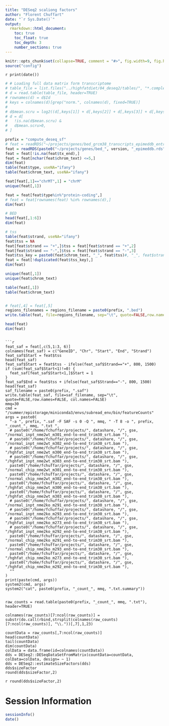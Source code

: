 ```yaml
---
title: "DESeq2 scaliong factors"
author: "Florent Chuffart"
date: "`r Sys.Date()`"
output:
  rmarkdown::html_document:
    toc: true
    toc_float: true
    toc_depth: 3
    number_sections: true
---
```



```r
knitr::opts_chunk$set(collapse=TRUE, comment = "#>", fig.width=9, fig.height=6, eval=TRUE, echo=FALSE, results="hide")
source("config")
```

`r print(date())`



```r
# # Loading full data matrix form transcriptome
# table_file = list.files("../highfatdiet/04_deseq2/tables/", "*.complete.txt", full.names=TRUE)[1]
# d = read.table(table_file, header=TRUE)
# rownames(d) = d$Id
# keys = colnames(d)[grep("norm.", colnames(d), fixed=TRUE)]
#
# d$mean.scru = log2((d[,keys[1]] + d[,keys[2]] + d[,keys[3]] + d[,keys[4]]) / 4 + 1)
# d = d[
#   !is.na(d$mean.scru) &
#   d$mean.scru>0,
# ]

prefix = "compute_deseq_sf"
# feat = readRDS("~/projects/genes/bed_grcm38_transcripts_epimeddb_entrez.rds")
feat = readRDS(paste0("~/projects/genes/bed_", version, "_epimeddb.rds"))
feat = feat[!is.na(feat$tx_end),]
feat = feat[nchar(feat$chrom_text) <=5,]
dim(feat)
table(feat$type, useNA="ifany")
table(feat$chrom_text, useNA="ifany")

feat[feat[,1]=="chrMT",1] = "chrM"
unique(feat[,1])

feat = feat[feat$type%in%"protein-coding",]
# feat = feat[rownames(feat) %in% rownames(d),]
dim(feat)

# BED
head(feat[,1:6])
dim(feat)

# tss
table(feat$strand, useNA="ifany")
feat$tss = NA
feat[feat$strand == "+",]$tss = feat[feat$strand == "+",2]
feat[feat$strand == "-",]$tss = feat[feat$strand == "-",3]
feat$tss_key = paste0(feat$chrom_text, "_", feat$tss)#, "_", feat$strand)
feat = feat[!duplicated(feat$tss_key),]
dim(feat)

unique(feat[,1])
unique(feat$chrom_text)

table(feat[,1])
table(feat$chrom_text)


# feat[,4] = feat[,5]
regions_filenames = regions_filename = paste0(prefix, ".bed")
write.table(feat, file=regions_filename, sep="\t", quote=FALSE,row.names=FALSE, col.names=FALSE)

head(feat)
dim(feat)
```

```

```r
feat_saf = feat[,c(5,1:3, 6)]
colnames(feat_saf) = c("GeneID", "Chr", "Start", "End", "Strand")
feat_saf$Start = feat$tss
head(feat_saf)
feat_saf$Start = feat$tss - ifelse(feat_saf$Strand=="+", 800, 1500) 
if (sum(feat_saf$Start<1)!=0) {
  feat_saf[feat_saf$Start<1,]$Start = 1
} 
feat_saf$End = feat$tss + ifelse(feat_saf$Strand=="-", 800, 1500)  
head(feat_saf)
saf_filename = paste0(prefix, ".saf")
write.table(feat_saf, file=saf_filename, sep="\t", quote=FALSE,row.names=FALSE, col.names=FALSE)
mmq=30
cmd = "/summer/epistorage/miniconda3/envs/subread_env/bin/featureCounts"
args = paste0(
  "-a ", prefix, ".saf -F SAF -s 0 -Q ", mmq, " -T 8 -o ", prefix, "_count_", mmq, ".txt ", 
  # paste0("/home/fchuffar/projects/", datashare, "/", gse, "/normal_inpt_nme2wt_m301_end-to-end_trim30_srt.bam "),
  # paste0("/home/fchuffar/projects/", datashare, "/", gse, "/normal_inpt_nme2wt_m302_end-to-end_trim30_srt.bam "),
  # paste0("/home/fchuffar/projects/", datashare, "/", gse, "/hghfat_inpt_nme2wt_m300_end-to-end_trim30_srt.bam "),
  # paste0("/home/fchuffar/projects/", datashare, "/", gse, "/hghfat_inpt_nme2wt_m303_end-to-end_trim30_srt.bam "),
  paste0("/home/fchuffar/projects/", datashare, "/", gse, "/normal_chip_nme2wt_m301_end-to-end_trim30_srt.bam "),
  paste0("/home/fchuffar/projects/", datashare, "/", gse, "/normal_chip_nme2wt_m302_end-to-end_trim30_srt.bam "),
  paste0("/home/fchuffar/projects/", datashare, "/", gse, "/hghfat_chip_nme2wt_m300_end-to-end_trim30_srt.bam "),
  paste0("/home/fchuffar/projects/", datashare, "/", gse, "/hghfat_chip_nme2wt_m303_end-to-end_trim30_srt.bam "),
  # paste0("/home/fchuffar/projects/", datashare, "/", gse, "/normal_inpt_nme2ko_m291_end-to-end_trim30_srt.bam "),
  # paste0("/home/fchuffar/projects/", datashare, "/", gse, "/normal_inpt_nme2ko_m293_end-to-end_trim30_srt.bam "),
  # paste0("/home/fchuffar/projects/", datashare, "/", gse, "/hghfat_inpt_nme2ko_m273_end-to-end_trim30_srt.bam "),
  # paste0("/home/fchuffar/projects/", datashare, "/", gse, "/hghfat_inpt_nme2ko_m292_end-to-end_trim30_srt.bam "),
  paste0("/home/fchuffar/projects/", datashare, "/", gse, "/normal_chip_nme2ko_m291_end-to-end_trim30_srt.bam "),
  paste0("/home/fchuffar/projects/", datashare, "/", gse, "/normal_chip_nme2ko_m293_end-to-end_trim30_srt.bam "),
  paste0("/home/fchuffar/projects/", datashare, "/", gse, "/hghfat_chip_nme2ko_m273_end-to-end_trim30_srt.bam "),
  paste0("/home/fchuffar/projects/", datashare, "/", gse, "/hghfat_chip_nme2ko_m292_end-to-end_trim30_srt.bam "),
  ""
)
print(paste(cmd, args))
system2(cmd, args)
system2("cat", paste0(prefix, "_count_", mmq, ".txt.summary"))


raw_counts = read.table(paste0(prefix, "_count_", mmq, ".txt"), header=TRUE)

colnames(raw_counts)[7:ncol(raw_counts)] = substr(do.call(rbind,strsplit(colnames(raw_counts)[7:ncol(raw_counts)], "\\."))[,7],1,23)

countData = raw_counts[,7:ncol(raw_counts)]
head(countData)
tail(countData)
dim(countData)
colData = data.frame(id=colnames(countData))
dds = DESeq2::DESeqDataSetFromMatrix(countData=countData, colData=colData, design= ~ 1)
dds = DESeq2::estimateSizeFactors(dds)
dds$sizeFactor
round(dds$sizeFactor,2)
```

`r round(dds$sizeFactor,2)`

# Session Information

```r
sessionInfo()
date()
```



























